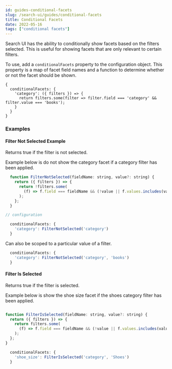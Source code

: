 ```yaml
---
id: guides-conditional-facets
slug: /search-ui/guides/conditional-facets
title: Conditional Facets
date: 2022-05-16
tags: ["conditional facets"]
---
```


Search UI has the ability to conditionally show facets based on the filters selected. This is useful for showing facets that are only relevant to certain filters.

To use, add a `conditionalFacets` property to the configuration object. This property is a map of facet field names and a function to determine whether or not the facet should be shown.

```
{
  conditionalFacets: {
    'category': ({ filters }) => {
      return filters.some(filter => filter.field === 'category' && filter.value === 'books');
    }
  }
}
```

### Examples

#### Filter Not Selected Example

Returns true if the filter is not selected.

Example below is do not show the category facet if a category filter has been applied.

```javascript
  function FilterNotSelected(fieldName: string, value?: string) {
    return ({ filters }) => {
      return !filters.some(
        (f) => f.field === fieldName && (!value || f.values.includes(value))
      );
    };
  }

// configuration

  conditionalFacets: {
    'category': FilterNotSelected('category')
  }
```

Can also be scoped to a particular value of a filter.

```javascript
  conditionalFacets: {
    'category': FilterNotSelected('category', 'books')
  }
```

#### Filter Is Selected

Returns true if the filter is selected.

Example below is show the shoe size facet if the shoes category filter has been applied.

```javascript

function FilterIsSelected(fieldName: string, value?: string) {
  return ({ filters }) => {
    return filters.some(
      (f) => f.field === fieldName && (!value || f.values.includes(value))
    );
  };
}

  conditionalFacets: {
    'shoe_size': FilterIsSelected('category', 'Shoes')
  }
```
